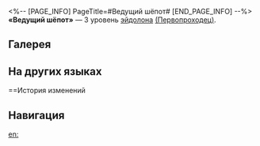 <%-- [PAGE_INFO]
PageTitle=#Ведущий шёпот#
[END_PAGE_INFO] --%>
{{Эйдолон Инфобокс
|Название         = Ведущий шёпот
|Изображение      = Эйдолон Ведущий шёпот.png
|Персонаж         = Первопроходец (Разрушение)
|Уровень          = 3
|Длительность     = 
|Описание         = Уровень навыка повышается на 2, максимальный уровень - 15. Уровень таланта повышается на 2, максимальный уровень - 15.
|Свойство1        = 
|Масштабирование1 = 
}}
'''«Ведущий шёпот»''' — 3 уровень [[эйдолон]]а [[(Первопроходец)]].

==Галерея==
{{Галерея|position=left|captionalign=center
|Персонаж Первопроходец (Разрушение) Эйдолон 3.png|Осколок Эйдолона
}}

==На других языках==
{{На других языках
|en   = A Leading Whisper
|zhs  = 揭示前路的言灵
|zht  = 揭示前路的言靈
|ja   = {{Rubi|前路|ぜんろ}}を{{Rubi|示|しめ}}す{{Rubi|言霊|ことだま}}
|ko   = 앞길을 제시하는 언령
|es   = El espíritu que guía
|fr   = Un chuchotement pour seul guide
|ru   = Ведущий шёпот
|th   = A Leading Whisper
|vi   = Lời Thì Thầm Dẫn Dắt
|de   = Der Geist, der den Weg führt
|id   = A Leading Whisper
|pt   = Um Sussurro Guia
}}

==История изменений
{{История изменений|3.5}}

==Навигация==
{{Навык Навбокс|Первопроходец (Разрушение)}}

[[en:]]